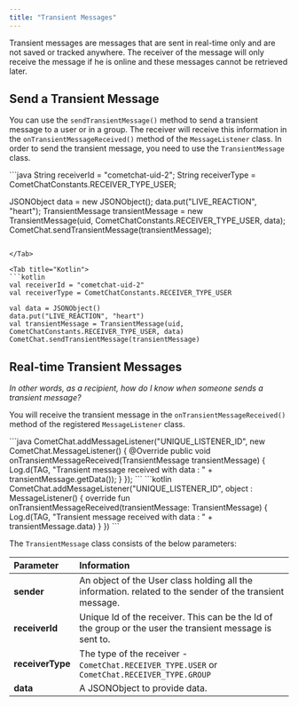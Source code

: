 ```yaml
---
title: "Transient Messages"
---
```




Transient messages are messages that are sent in real-time only and are not saved or tracked anywhere. The receiver of the message will only receive the message if he is online and these messages cannot be retrieved later.

## Send a Transient Message

You can use the `sendTransientMessage()` method to send a transient message to a user or in a group. The receiver will receive this information in the `onTransientMessageReceived()` method of the `MessageListener` class. In order to send the transient message, you need to use the `TransientMessage` class.

<Tabs>
<Tab title="Java">
```java
String receiverId = "cometchat-uid-2";
String receiverType = CometChatConstants.RECEIVER_TYPE_USER;

JSONObject data = new JSONObject();
data.put("LIVE_REACTION", "heart");
TransientMessage transientMessage = new TransientMessage(uid, CometChatConstants.RECEIVER_TYPE_USER, data);
CometChat.sendTransientMessage(transientMessage);
```

</Tab>

<Tab title="Kotlin">
```kotlin
val receiverId = "cometchat-uid-2"
val receiverType = CometChatConstants.RECEIVER_TYPE_USER

val data = JSONObject()
data.put("LIVE_REACTION", "heart")
val transientMessage = TransientMessage(uid, CometChatConstants.RECEIVER_TYPE_USER, data)
CometChat.sendTransientMessage(transientMessage)
```

</Tab>

</Tabs>

## Real-time Transient Messages

*In other words, as a recipient, how do I know when someone sends a transient message?*

You will receive the transient message in the `onTransientMessageReceived()` method of the registered `MessageListener` class.

<Tabs>
<Tab title="Java">
```java
CometChat.addMessageListener("UNIQUE_LISTENER_ID", new CometChat.MessageListener() {
  @Override
  public void onTransientMessageReceived(TransientMessage transientMessage) {
    Log.d(TAG, "Transient message received with data : " + transientMessage.getData());  
  }
});
```

</Tab>

<Tab title="Kotlin">
```kotlin
CometChat.addMessageListener("UNIQUE_LISTENER_ID", object : MessageListener() {
  override fun onTransientMessageReceived(transientMessage: TransientMessage) {
    Log.d(TAG, "Transient message received with data : " + transientMessage.data)
  }
}) 
```

</Tab>

</Tabs>

The `TransientMessage` class consists of the below parameters:

| Parameter        | Information                                                                                              |
| :---------------- | :-------------------------------------------------------------------------------------------------------- |
| **sender**       | An object of the User class holding all the information. related to the sender of the transient message. |
| **receiverId**   | Unique Id of the receiver. This can be the Id of the group or the user the transient message is sent to. |
| **receiverType** | The type of the receiver - `CometChat.RECEIVER_TYPE.USER` or `CometChat.RECEIVER_TYPE.GROUP`             |
| **data**         | A JSONObject to provide data.                                                                            |
